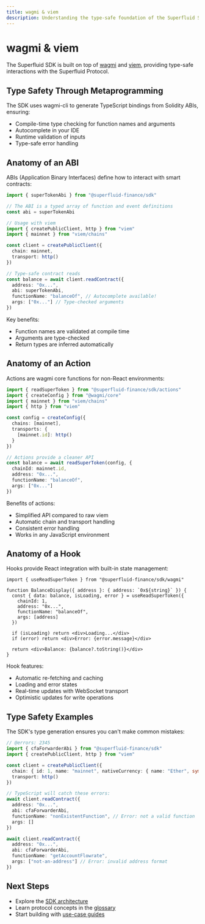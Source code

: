 ```yaml
---
title: wagmi & viem
description: Understanding the type-safe foundation of the Superfluid SDK
---
```


# wagmi & viem

The Superfluid SDK is built on top of [wagmi](https://wagmi.sh) and [viem](https://viem.sh), providing type-safe interactions with the Superfluid Protocol.

## Type Safety Through Metaprogramming

The SDK uses wagmi-cli to generate TypeScript bindings from Solidity ABIs, ensuring:

- Compile-time type checking for function names and arguments
- Autocomplete in your IDE
- Runtime validation of inputs
- Type-safe error handling

## Anatomy of an ABI

ABIs (Application Binary Interfaces) define how to interact with smart contracts:

```ts twoslash
import { superTokenAbi } from "@superfluid-finance/sdk"

// The ABI is a typed array of function and event definitions
const abi = superTokenAbi

// Usage with viem
import { createPublicClient, http } from "viem"
import { mainnet } from "viem/chains"

const client = createPublicClient({
  chain: mainnet,
  transport: http()
})

// Type-safe contract reads
const balance = await client.readContract({
  address: "0x...",
  abi: superTokenAbi,
  functionName: "balanceOf", // Autocomplete available!
  args: ["0x..."] // Type-checked arguments
})
```

Key benefits:
- Function names are validated at compile time
- Arguments are type-checked
- Return types are inferred automatically

## Anatomy of an Action

Actions are wagmi core functions for non-React environments:

```ts twoslash
import { readSuperToken } from "@superfluid-finance/sdk/actions"
import { createConfig } from "@wagmi/core"
import { mainnet } from "viem/chains"
import { http } from "viem"

const config = createConfig({
  chains: [mainnet],
  transports: {
    [mainnet.id]: http()
  }
})

// Actions provide a cleaner API
const balance = await readSuperToken(config, {
  chainId: mainnet.id,
  address: "0x...",
  functionName: "balanceOf",
  args: ["0x..."]
})
```

Benefits of actions:
- Simplified API compared to raw viem
- Automatic chain and transport handling
- Consistent error handling
- Works in any JavaScript environment

## Anatomy of a Hook

Hooks provide React integration with built-in state management:

```tsx twoslash
import { useReadSuperToken } from "@superfluid-finance/sdk/wagmi"

function BalanceDisplay({ address }: { address: `0x${string}` }) {
  const { data: balance, isLoading, error } = useReadSuperToken({
    chainId: 1,
    address: "0x...",
    functionName: "balanceOf",
    args: [address]
  })

  if (isLoading) return <div>Loading...</div>
  if (error) return <div>Error: {error.message}</div>
  
  return <div>Balance: {balance?.toString()}</div>
}
```

Hook features:
- Automatic re-fetching and caching
- Loading and error states
- Real-time updates with WebSocket transport
- Optimistic updates for write operations

## Type Safety Examples

The SDK's type generation ensures you can't make common mistakes:

```ts twoslash
// @errors: 2345
import { cfaForwarderAbi } from "@superfluid-finance/sdk"
import { createPublicClient, http } from "viem"

const client = createPublicClient({
  chain: { id: 1, name: "mainnet", nativeCurrency: { name: "Ether", symbol: "ETH", decimals: 18 }, rpcUrls: { default: { http: ["https://eth.llamarpc.com"] } } },
  transport: http()
})

// TypeScript will catch these errors:
await client.readContract({
  address: "0x...",
  abi: cfaForwarderAbi,
  functionName: "nonExistentFunction", // Error: not a valid function
  args: [] 
})

await client.readContract({
  address: "0x...",
  abi: cfaForwarderAbi,
  functionName: "getAccountFlowrate",
  args: ["not-an-address"] // Error: invalid address format
})
```

## Next Steps

- Explore the [SDK architecture](/docs/architecture)
- Learn protocol concepts in the [glossary](/docs/glossary)
- Start building with [use-case guides](/docs/use-cases/wrap-unwrap)